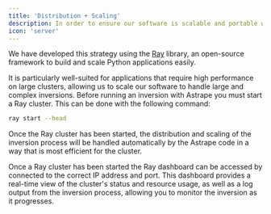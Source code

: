 ```yaml
---
title: 'Distribution + Scaling'
description: In order to ensure our software is scalable and portable we have developed an advanced distribution and scaling strategy.
icon: 'server'
---
```


We have developed this strategy using the [Ray](https://docs.ray.io/en/latest/index.html) library, an open-source framework to build and scale Python applications easily.

It is particularly well-suited for applications that require high performance on large clusters, allowing us to scale our software to handle large and complex inversions. Before running an inversion with Astrape you must start a Ray cluster. This can be done with the following command:

```bash
ray start --head
```

Once the Ray cluster has been started, the distribution and scaling of the inversion process will be handled automatically by the Astrape code in a way that is most efficient for the cluster.

<Tip>
Once a Ray cluster has been started the Ray dashboard can be accessed by connected to the correct IP address and port.
This dashboard provides a real-time view of the cluster's status and resource usage, as well as a log output from the inversion process, allowing you to monitor the inversion as it progresses.
</Tip>